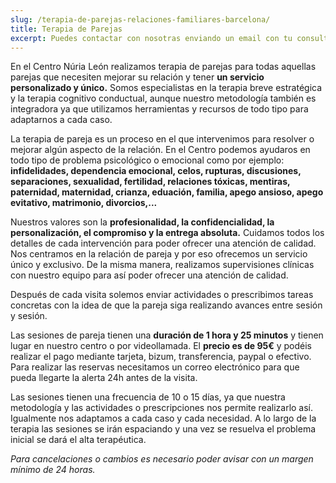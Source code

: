 ```yaml
---
slug: /terapia-de-parejas-relaciones-familiares-barcelona/
title: Terapia de Parejas
excerpt: Puedes contactar con nosotras enviando un email con tu consulta a psicologa@nurialeon.com, seguirnos en redes sociales o escribir un mensaje a través del formulario de contacto.
---
```

En el Centro Núria León realizamos terapia de parejas para todas aquellas parejas que necesiten mejorar su relación y tener **un servicio personalizado y único.**
Somos especialistas en la terapia breve estratégica y la terapia cognitivo conductual, aunque nuestro metodología también es integradora ya que utilizamos herramientas y recursos de todo tipo para adaptarnos a cada caso.

La terapia de pareja es un proceso en el que intervenimos para resolver o mejorar algún aspecto de la relación. En el Centro podemos ayudaros en todo tipo de problema psicológico o emocional como por ejemplo: **infidelidades, dependencia emocional, celos, rupturas, discusiones, separaciones, sexualidad, fertilidad, relaciones tóxicas, mentiras, paternidad, maternidad, crianza, eduación, familia, apego ansioso, apego evitativo, matrimonio, divorcios,...**



Nuestros valores son la **profesionalidad, la confidencialidad, la personalización, el compromiso y la entrega absoluta.** Cuidamos todos los detalles de cada intervención para poder ofrecer una atención de calidad. Nos centramos en la relación de pareja y por eso ofrecemos un servicio único y exclusivo. De la misma manera, realizamos supervisiones clínicas con nuestro equipo para así poder ofrecer una atención de calidad.

Después de cada visita solemos enviar actividades o prescribimos tareas concretas con la idea de que la pareja siga realizando avances entre sesión y sesión. 


Las sesiones de pareja tienen una **duración de 1 hora y 25 minutos** y tienen lugar en nuestro centro o por videollamada. El **precio es de 95€** y podéis realizar el pago mediante tarjeta, bizum, transferencia, paypal o efectivo.
Para realizar las reservas necesitamos un correo electrónico para que pueda llegarte la alerta 24h antes de la visita. 

Las sesiones tienen una frecuencia de 10 o 15 días, ya que nuestra metodología y las actividades o prescripciones nos permite realizarlo así. Igualmente nos adaptamos a cada caso y cada necesidad. A lo largo de la terapia las sesiones se irán espaciando y una vez se resuelva el problema inicial se dará el alta terapéutica.

*Para cancelaciones o cambios es necesario poder avisar con un margen mínimo de 24 horas.*